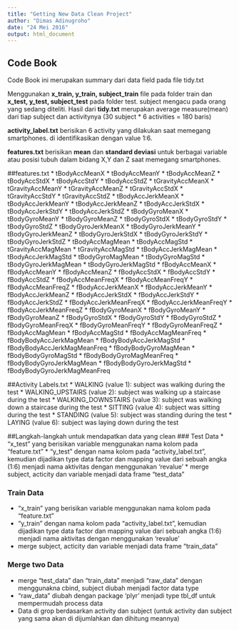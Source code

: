 ```yaml
---
title: "Getting New Data Clean Project"
author: "Dimas Adinugroho"
date: "24 Mei 2016"
output: html_document
---
```


## Code Book

Code Book ini merupakan summary dari data field pada file tidy.txt

Menggunakan **x_train, y_train, subject_train** file pada folder train dan **x_test, y_test,  subject_test** pada folder test.
subject mengacu pada orang yang sedang diteliti. Hasil dari **tidy.txt** merupakan average measure(mean) dari tiap subject dan activitynya (30 subject * 6 activities = 180 baris)
  
**activity_label.txt** berisikan 6 activity yang dilakukan saat memegang smartphones. di identifikasikan dengan value 1:6.

**features.txt** berisikan **mean** dan **standard deviasi** untuk berbagai variable atau posisi tubuh dalam bidang X,Y dan Z saat memegang smartphones. 

##features.txt 
* tBodyAccMeanX
* tBodyAccMeanY
* tBodyAccMeanZ
* tBodyAccStdX
* tBodyAccStdY
* tBodyAccStdZ
* tGravityAccMeanX
* tGravityAccMeanY
* tGravityAccMeanZ
* tGravityAccStdX
* tGravityAccStdY
* tGravityAccStdZ
* tBodyAccJerkMeanX
* tBodyAccJerkMeanY
* tBodyAccJerkMeanZ
* tBodyAccJerkStdX
* tBodyAccJerkStdY
* tBodyAccJerkStdZ
* tBodyGyroMeanX
* tBodyGyroMeanY
* tBodyGyroMeanZ
* tBodyGyroStdX
* tBodyGyroStdY
* tBodyGyroStdZ
* tBodyGyroJerkMeanX
* tBodyGyroJerkMeanY
* tBodyGyroJerkMeanZ
* tBodyGyroJerkStdX
* tBodyGyroJerkStdY
* tBodyGyroJerkStdZ
* tBodyAccMagMean
* tBodyAccMagStd
* tGravityAccMagMean
* tGravityAccMagStd
* tBodyAccJerkMagMean
* tBodyAccJerkMagStd
* tBodyGyroMagMean
* tBodyGyroMagStd
* tBodyGyroJerkMagMean
* tBodyGyroJerkMagStd
* fBodyAccMeanX
* fBodyAccMeanY
* fBodyAccMeanZ
* fBodyAccStdX
* fBodyAccStdY
* fBodyAccStdZ
* fBodyAccMeanFreqX
* fBodyAccMeanFreqY
* fBodyAccMeanFreqZ
* fBodyAccJerkMeanX
* fBodyAccJerkMeanY
* fBodyAccJerkMeanZ
* fBodyAccJerkStdX
* fBodyAccJerkStdY
* fBodyAccJerkStdZ
* fBodyAccJerkMeanFreqX
* fBodyAccJerkMeanFreqY
* fBodyAccJerkMeanFreqZ
* fBodyGyroMeanX
* fBodyGyroMeanY
* fBodyGyroMeanZ
* fBodyGyroStdX
* fBodyGyroStdY
* fBodyGyroStdZ
* fBodyGyroMeanFreqX
* fBodyGyroMeanFreqY
* fBodyGyroMeanFreqZ
* fBodyAccMagMean
* fBodyAccMagStd
* fBodyAccMagMeanFreq
* fBodyBodyAccJerkMagMean
* fBodyBodyAccJerkMagStd
* fBodyBodyAccJerkMagMeanFreq
* fBodyBodyGyroMagMean
* fBodyBodyGyroMagStd
* fBodyBodyGyroMagMeanFreq
* fBodyBodyGyroJerkMagMean
* fBodyBodyGyroJerkMagStd
* fBodyBodyGyroJerkMagMeanFreq

##Activity Labels.txt
* WALKING (value 1): subject was walking during the test
* WALKING_UPSTAIRS (value 2): subject was walking up a staircase during the test
* WALKING_DOWNSTAIRS (value 3): subject was walking down a staircase during the test
* SITTING (value 4): subject was sitting during the test
* STANDING (value 5): subject was standing during the test
* LAYING (value 6): subject was laying down during the test

##Langkah-langkah untuk mendapatkan data yang clean
### Test Data
* "x_test" yang berisikan variable menggunakan nama kolom pada "feature.txt"
* "y_test" dengan nama kolom pada "activity_label.txt", kemudian dijadikan type data factor dan mapping value dari sebuah angka (1:6) menjadi nama aktivitas dengan menggunakan 'revalue'
* merge subject, acticity dan variable menjadi data frame "test_data"

### Train Data
* "x_train" yang berisikan variable menggunakan nama kolom pada "feature.txt"
* "y_train" dengan nama kolom pada "activity_label.txt", kemudian dijadikan type data factor dan mapping value dari sebuah angka (1:6) menjadi nama aktivitas dengan menggunakan 'revalue'
* merge subject, acticity dan variable menjadi data frame "train_data"

### Merge two Data
* merge "test_data" dan "train_data" menjadi "raw_data" dengan menggunakna cbind, subject diubah menjadi factor data type
* "raw_data" diubah dengan package 'plyr' menjadi type tbl_df untuk mempermudah process data
* Data di grop berdasarkan activity dan subject (untuk activity dan subject yang sama akan di dijumlahkan dan dihitung meannya)




